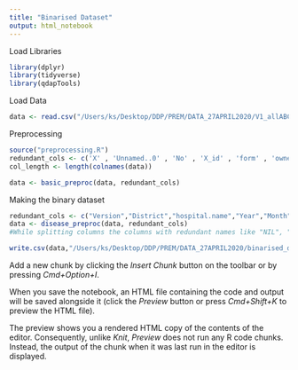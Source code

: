```yaml
---
title: "Binarised Dataset"
output: html_notebook
---
```


Load Libraries
```r
library(dplyr)
library(tidyverse)
library(qdapTools)
```

Load Data
```r
data <- read.csv("/Users/ks/Desktop/DDP/PREM/DATA_27APRIL2020/V1_allABCDDF.csv",header=T, na.strings=c("","[]","NA"))
```

Preprocessing
```r
source("preprocessing.R")
redundant_cols <- c('X' , 'Unnamed..0' , 'No' , 'X_id' , 'form' , 'owner' , 'Type', 'createdOn', 'Patient.ID' , 'Patient.name', 'Unnamed..71')
col_length <- length(colnames(data))

data <- basic_preproc(data, redundant_cols)
```


Making the binary dataset
```r
redundant_cols <- c("Version","District","hospital.name","Year","Month","Date","Referred.Out.Institute.Name","Reason.For.Referal","Time.of.Arrival","Time.of.first.treatment","Time.of.transfer")
data <- disease_preproc(data, redundant_cols)
#While splitting columns the columns with redundant names like "NIL", "NO","FALSE" manually. Check the preprocessing file with disease_preproc function
```


```r
write.csv(data,"/Users/ks/Desktop/DDP/PREM/DATA_27APRIL2020/binarised_data_disease.csv")
```

Add a new chunk by clicking the *Insert Chunk* button on the toolbar or by pressing *Cmd+Option+I*.

When you save the notebook, an HTML file containing the code and output will be saved alongside it (click the *Preview* button or press *Cmd+Shift+K* to preview the HTML file). 

The preview shows you a rendered HTML copy of the contents of the editor. Consequently, unlike *Knit*, *Preview* does not run any R code chunks. Instead, the output of the chunk when it was last run in the editor is displayed.

